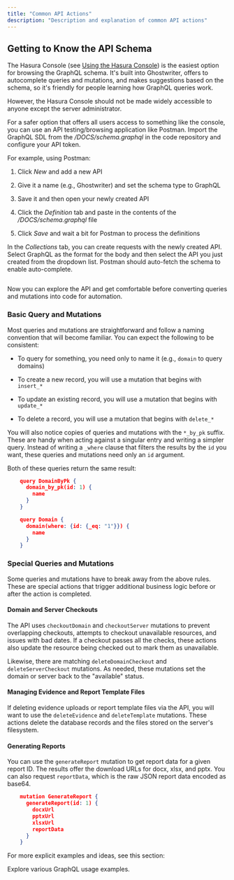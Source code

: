 ```yaml
---
title: "Common API Actions"
description: "Description and explanation of common API actions"
---
```


## Getting to Know the API Schema

The Hasura Console (see [Using the Hasura Console](/features/graphql-api/using-the-hasura-console)) is the easiest option for browsing the GraphQL schema. It's built into Ghostwriter, offers to autocomplete queries and mutations, and makes suggestions based on the schema, so it's friendly for people learning how GraphQL queries work.

However, the Hasura Console should not be made widely accessible to anyone except the server administrator.

For a safer option that offers all users access to something like the console, you can use an API testing/browsing application like Postman. Import the GraphQL SDL from the _/DOCS/schema.graphql_ in the code repository and configure your API token.

For example, using Postman:

1.  Click _New_ and add a new API

2.  Give it a name (e.g., Ghostwriter) and set the schema type to GraphQL

3.  Save it and then open your newly created API

4.  Click the _Definition_ tab and paste in the contents of the _/DOCS/schema.graphql_ file

5.  Click _Save_ and wait a bit for Postman to process the definitions


In the _Collections_ tab, you can create requests with the newly created API. Select GraphQL as the format for the body and then select the API you just created from the dropdown list. Postman should auto-fetch the schema to enable auto-complete.


<Frame>
  <img src="/images/features/image-61.png" alt=""/>
</Frame>

Now you can explore the API and get comfortable before converting queries and mutations into code for automation.

### Basic Query and Mutations

Most queries and mutations are straightforward and follow a naming convention that will become familiar. You can expect the following to be consistent:

* To query for something, you need only to name it (e.g., `domain` to query domains)

* To create a new record, you will use a mutation that begins with `insert_*`

* To update an existing record, you will use a mutation that begins with `update_*`

* To delete a record, you will use a mutation that begins with `delete_*`


You will also notice copies of queries and mutations with the `*_by_pk` suffix. These are handy when acting against a singular entry and writing a simpler query. Instead of writing a `_where` clause that filters the results by the `id` you want, these queries and mutations need only an `id` argument.

Both of these queries return the same result:


```json
    query DomainByPk {
      domain_by_pk(id: 1) {
        name
      }
    }

    query Domain {
      domain(where: {id: {_eq: "1"}}) {
        name
      }
    }
```

### Special Queries and Mutations

Some queries and mutations have to break away from the above rules. These are special actions that trigger additional business logic before or after the action is completed.

#### Domain and Server Checkouts

The API uses `checkoutDomain` and `checkoutServer` mutations to prevent overlapping checkouts, attempts to checkout unavailable resources, and issues with bad dates. If a checkout passes all the checks, these actions also update the resource being checked out to mark them as unavailable.

Likewise, there are matching `deleteDomainCheckout` and `deleteServerCheckout` mutations. As needed, these mutations set the domain or server back to the "available" status.

#### Managing Evidence and Report Template Files

If deleting evidence uploads or report template files via the API, you will want to use the `deleteEvidence` and `deleteTemplate` mutations. These actions delete the database records and the files stored on the server's filesystem.

#### Generating Reports

You can use the `generateReport` mutation to get report data for a given report ID. The results offer the download URLs for docx, xlsx, and pptx. You can also request `reportData`, which is the raw JSON report data encoded as base64.

```json
    mutation GenerateReport {
      generateReport(id: 1) {
        docxUrl
        pptxUrl
        xlsxUrl
        reportData
      }
    }
```

For more explicit examples and ideas, see this section:

<CardGroup cols={1}>
  <Card
    title="GraphQL Usage Examples"
    icon="magnifying-glass"
    iconType="solid"
    href="/features/graphql-api/graphql-usage-examples"
  >
    Explore various GraphQL usage examples.
  </Card>
</CardGroup>
